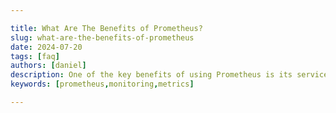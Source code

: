 ```yaml
---

title: What Are The Benefits of Prometheus?
slug: what-are-the-benefits-of-prometheus
date: 2024-07-20
tags: [faq]
authors: [daniel]
description: One of the key benefits of using Prometheus is its service discovery which automatically discovers new targets when…
keywords: [prometheus,monitoring,metrics]

---
```


<head>
<script
  type="application/ld+json"
  dangerouslySetInnerHTML={{ __html: JSON.stringify({
    "@context": "https://schema.org",
    "@type": "TechArticle",
    "headline": "What are the Benefits of Prometheus?",
    "alternativeHeadline": "Discover the key advantages of using Prometheus for monitoring systems and applications",
    "author": {
      "@type": "Person",
      "name": "Daniel"
    },
    "publisher": {
      "@type": "Organization",
      "name": "SigNoz",
      "logo": {
        "@type": "ImageObject",
        "url": "https://signoz.io/img/SigNozLogo-orange.svg"
      }
    },
    "datePublished": "2024-07-20T00:00:00Z",
    "dateModified": "2024-07-20T00:00:00Z",
    "mainEntityOfPage": {
      "@type": "WebPage",
      "@id": "https://signoz.io/guides/what-are-the-benefits-of-prometheus/"
    },
    "description": "The key benefits of Prometheus include scalability, flexibility, efficient pull-based monitoring, seamless service discovery, and active community support, amongst others.",
    "keywords": "prometheus, monitoring, metrics",
    "articleSection": "Technology",
    "inLanguage": "en",
    "isPartOf": {
      "@type": "Blog",
      "name": "SigNoz Blog",
      "url": "https://signoz.io/blog/"
    },
    "about": [
      {
        "@type": "Thing",
        "name": "Prometheus",
        "description": "An open-source monitoring and alerting toolkit designed for reliability and scalability."
      },
      {
        "@type": "Thing",
        "name": "Monitoring",
        "description": "The process of observing and checking the behavior and outputs of a system."
      },
      {
        "@type": "Thing",
        "name": "Metrics",
        "description": "Quantitative data used to measure and track the performance of a system."
      }
    ],
    "mentions": [
      {
        "@type": "SoftwareApplication",
        "name": "Prometheus",
        "applicationCategory": "Monitoring Tool"
      },
      {
        "@type": "SoftwareApplication",
        "name": "SigNoz",
        "applicationCategory": "Observability Platform"
      }
    ],
    "mainEntity": {
      "@type": "FAQPage",
      "mainEntity": [
        {
          "@type": "Question",
          "name": "What is Prometheus?",
          "acceptedAnswer": {
            "@type": "Answer",
            "text": "Prometheus is an open-source monitoring and alerting toolkit designed for reliability and scalability. It collects and stores metrics as time series data, providing powerful queries and alerting capabilities to help you monitor your systems and applications effectively."
          }
        },
        {
          "@type": "Question",
          "name": "What are the benefits of using Prometheus?",
          "acceptedAnswer": {
            "@type": "Answer",
            "text": "The key benefits of Prometheus include scalability, flexibility, efficient pull-based monitoring, seamless service discovery, and active community support, amongst others."
          }
        },
        {
          "@type": "Question",
          "name": "How does Prometheus's pull-based model work?",
          "acceptedAnswer": {
            "@type": "Answer",
            "text": "Prometheus's pull-based model automatically scrapes metrics from targets at predetermined intervals, ensuring consistent capture of metrics regardless of the lifecycle of the services being monitored."
          }
        },
        {
          "@type": "Question",
          "name": "What is the importance of service discovery in Prometheus?",
          "acceptedAnswer": {
            "@type": "Answer",
            "text": "Service discovery in Prometheus allows it to automatically discover new targets and remove old ones in dynamic environments, ensuring the monitoring system remains up-to-date without manual intervention."
          }
        },
        {
          "@type": "Question",
          "name": "What are some limitations of Prometheus?",
          "acceptedAnswer": {
            "@type": "Answer",
            "text": "Limitations of Prometheus include limited long-term storage, potential challenges with the pull-based model, single point of failure in its basic setup, basic built-in visualization, steep learning curve for PromQL, cardinality issues, and limited ecosystem for certain domains."
          }
        },
        {
          "@type": "Question",
          "name": "How can SigNoz address the limitations of Prometheus?",
          "acceptedAnswer": {
            "@type": "Answer",
            "text": "SigNoz addresses many limitations of Prometheus by providing long-term storage solutions, advanced visualization capabilities, a user-friendly interface, and a unified platform for metrics, traces, and logs."
          }
        }
      ]
    },
    "tutorial": {
      "@type": "HowTo",
      "name": "How to Use Prometheus",
      "step": [
        {
          "@type": "HowToStep",
          "name": "Install Prometheus",
          "text": "Download and install Prometheus from the official website."
        },
        {
          "@type": "HowToStep",
          "name": "Configure Prometheus",
          "text": "Set up the Prometheus configuration file to define scrape targets and rules."
        },
        {
          "@type": "HowToStep",
          "name": "Start Prometheus",
          "text": "Run the Prometheus server to start collecting metrics."
        },
        {
          "@type": "HowToStep",
          "name": "Set Up Alerting",
          "text": "Integrate Prometheus with Alertmanager to manage alerts."
        },
        {
          "@type": "HowToStep",
          "name": "Visualize Metrics",
          "text": "Use Grafana or SigNoz for advanced visualization of metrics collected by Prometheus."
        }
      ]
    }
  }) }}
/>
</head>

The key benefits of Prometheus include scalability, flexibility, efficient pull-based monitoring, seamless service discovery, and active community support, amongst others.

## What is Prometheus?

Prometheus is an open-source monitoring and alerting toolkit designed for reliability and scalability. It collects and stores metrics as time series data, providing powerful queries and alerting capabilities to help you monitor your systems and applications effectively.

### Importance of Monitoring Systems and Applications

Monitoring your systems and applications is important for the following reasons:

1. Early Issue Detection and Resolution: Monitoring tools allow you to identify potential problems, such as errors, slow response times, or resource bottlenecks, before they escalate and impact users or cause system failures. This allows you to proactively address issues and minimize downtime.
2. Improved Performance: By tracking key performance metrics, you can pinpoint areas where your systems or applications are underperforming and optimize them accordingly. This can lead to faster response times, increased throughput, and a smoother user experience.
3. Robust Security: Monitoring can help detect security threats or vulnerabilities in your systems or applications. By identifying unusual activity or patterns, you can take steps to mitigate risks and protect your data and infrastructure.
4. Cost Optimization: Monitoring can help you identify areas where you can optimize resource usage and reduce costs. For example, you might discover that you are overprovisioning resources or that you can consolidate servers without impacting performance.
5. Compliance and Auditing: Monitoring can help you meet regulatory requirements and provide evidence of compliance. By tracking system activity and logging events, you can demonstrate that your systems are secure and that you are adhering to industry standards.
6. Root Cause Analysis: When issues do occur, monitoring data can help you quickly diagnose the root cause and implement a solution. This can help you prevent similar problems from happening again in the future.

## Key Benefits of Prometheus

Prometheus is a powerful and flexible monitoring solution widely adopted in modern IT infrastructures. It offers several benefits for monitoring, which include:

### 1. Scalability

Prometheus is built to scale horizontally, meaning you can add more Prometheus servers as your data volume increases. This distributed architecture ensures that Prometheus can manage the monitoring demands of extensive infrastructures without compromising performance. Horizontal scaling allows for increased capacity and resilience, accommodating growth without downtime or degradation in service quality.

### 2. Flexibility

Prometheus features a multi-dimensional data model, where metrics are identified by a name and a set of key-value pairs (labels). This allows for fine-grained filtering and aggregation of data, facilitating detailed analysis and customized monitoring setups tailored to specific requirements.

### 3. Pull-Based Model

Prometheus's pull-based model significantly simplifies monitoring. It automatically scrapes metrics from targets at predetermined intervals. This approach ensures that metrics are consistently captured regardless of the lifecycle of the services being monitored, making it ideal for dynamic environments where instances and services frequently change.

### 4. Service Discovery

 In dynamic environments where services are frequently created and destroyed, Prometheus's service discovery allows it to automatically discover new targets and remove old ones, ensuring that the monitoring system remains up-to-date without manual intervention.

### 5. Community

As an open-source project under the Cloud Native Computing Foundation (CNCF), Prometheus benefits from a vibrant community of developers. This community contributes to the continuous improvement, enhancement, and security patching of Prometheus, ensuring that it remains at the forefront of monitoring technology.

### 6. Ease of Use

Setting up and configuring Prometheus is generally simpler than many proprietary monitoring tools. Its straightforward configuration files and intuitive documentation make it accessible to users with varying levels of expertise.

### 7. Cost-Effectiveness

Being open-source and free to use, Prometheus eliminates licensing fees associated with commercial monitoring solutions. This makes it a cost-effective choice for organizations seeking robust monitoring capabilities without budget constraints.

### 8. Performance

Prometheus excels in processing large volumes of metrics data with minimal resource consumption. Its efficient storage and query mechanisms ensure fast data retrieval and analysis, even when dealing with massive datasets. This performance efficiency is crucial for real-time monitoring and alerting in large-scale environments.

### 9. Alerting

Prometheus integrates seamlessly with Alertmanager to manage alerts based on predefined rules and thresholds. This allows for advanced alerting capabilities, ensuring timely notifications of critical issues and proactive incident response.

### 10. Extensibility

Prometheus's extensibility is demonstrated through its wide array of exporters and integrations, capable of monitoring virtually any system or application. If a specific use case requires monitoring data not covered by existing exporters, the open-source nature of Prometheus lets you create your own using client libraries provided by Prometheus.

## Limitations of Prometheus

While Prometheus offers numerous benefits, it's important to understand its limitations to make informed decisions about your monitoring strategy. Here are some potential drawbacks to consider:

### 1. Limited Long-Term Storage

Prometheus is designed for real-time monitoring and short to medium-term data retention. It's <a href="https://stackoverflow.com/questions/68891824/why-prometheus-is-not-suitable-for-long-term-storage" rel="noopener noreferrer nofollow" target="_blank">not optimized</a> for long-term storage of historical data. This can be a limitation if you need to analyze trends over extended periods or maintain data for compliance reasons.

### 2. Pull-Based Model Limitations

While the pull-based model has advantages, it can also present challenges:

- It may not be suitable for ephemeral jobs that don't live long enough to be scraped.
- It can be difficult to monitor targets behind firewalls or NATs that aren't directly reachable.

### 3. Single Point of Failure

In its basic setup, Prometheus operates as a single node, which can become a single point of failure. While you can set up multiple Prometheus servers for high availability, this requires additional configuration and management.

### 4. Limited Built-in Visualization

Prometheus's built-in expression browser and graphing capabilities are basic. For more advanced dashboards and visualizations, you typically need to integrate with external tools like Grafana or SigNoz.

### 5. Steep Learning Curve

PromQL, Prometheus's query language, can be challenging for newcomers. While powerful, it requires time and effort to master, which can slow down adoption within teams.

### 6. Cardinality Issues

[High cardinality](https://signoz.io/blog/high-cardinality-data/) (a large number of unique time series) can lead to performance issues in Prometheus. This can be a challenge when dealing with highly dynamic environments or when using many labels.

### 7. Limited Ecosystem for Certain Domains

While Prometheus has a rich ecosystem for cloud-native and microservices environments, it may have fewer integrations available for certain legacy systems or specialized domains.

### Addressing Prometheus Limitations with SigNoz

Many of these limitations can be addressed by integrating Prometheus with a comprehensive observability platform like SigNoz:

- [SigNoz](https://signoz.io/docs/introduction/) provides long-term storage solutions, addressing Prometheus's limitations in historical data retention.
- It offers advanced visualization capabilities, complementing Prometheus's basic graphing.
- SigNoz's user-friendly interface can help mitigate the steep learning curve of PromQL.
- By providing a unified platform for metrics, traces, and logs, SigNoz can help address scenarios where Prometheus's pull-based model or metrics-only approach might fall short.

While Prometheus is a powerful tool, understanding its limitations allows you to implement complementary solutions and create a more robust monitoring strategy. By combining Prometheus with SigNoz, you can leverage the strengths of both systems and mitigate their individual limitations.

<GetStartedSigNoz />

## Conclusion

Prometheus provides various benefits which makes it a preferred choice in monitoring applications and systems.

Key takeaways:

- Prometheus scales horizontally and adapts to monitoring requirements with its versatile data model.
- Its pull-based model and service discovery automate metrics collection, ensuring comprehensive visibility without manual intervention.
- Designed for reliability, Prometheus delivers efficient performance even under demanding operational conditions.
- It is open-source, free of licensing costs, and has a large community of contributors.
